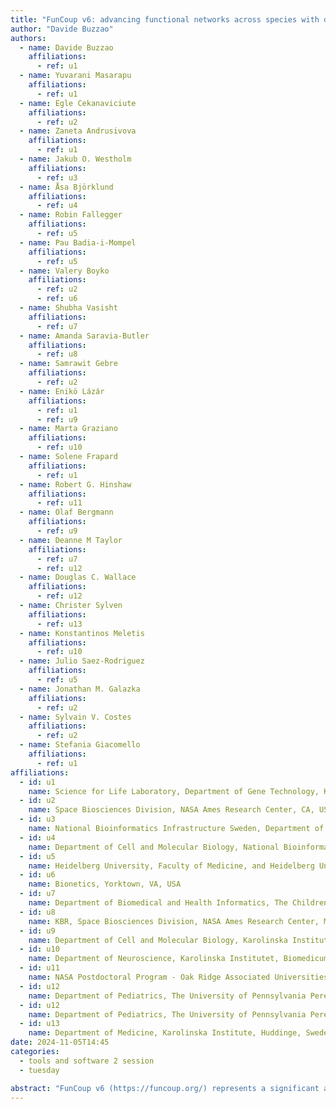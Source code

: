 ```yaml
---
title: "FunCoup v6: advancing functional networks across species with directed links and improved user experience"
author: "Davide Buzzao"
authors:
  - name: Davide Buzzao
    affiliations:
      - ref: u1
  - name: Yuvarani Masarapu
    affiliations:
      - ref: u1
  - name: Egle Cekanaviciute
    affiliations:
      - ref: u2
  - name: Zaneta Andrusivova
    affiliations:
      - ref: u1
  - name: Jakub O. Westholm
    affiliations:
      - ref: u3
  - name: Åsa Björklund
    affiliations:
      - ref: u4
  - name: Robin Fallegger
    affiliations:
      - ref: u5
  - name: Pau Badia-i-Mompel
    affiliations:
      - ref: u5
  - name: Valery Boyko
    affiliations:
      - ref: u2
      - ref: u6
  - name: Shubha Vasisht
    affiliations:
      - ref: u7
  - name: Amanda Saravia-Butler
    affiliations:
      - ref: u8
  - name: Samrawit Gebre
    affiliations:
      - ref: u2
  - name: Enikö Lázár
    affiliations:
      - ref: u1
      - ref: u9
  - name: Marta Graziano
    affiliations:
      - ref: u10
  - name: Solene Frapard
    affiliations:
      - ref: u1
  - name: Robert G. Hinshaw
    affiliations:
      - ref: u11
  - name: Olaf Bergmann
    affiliations:
      - ref: u9
  - name: Deanne M Taylor
    affiliations:
      - ref: u7
      - ref: u12
  - name: Douglas C. Wallace
    affiliations:
      - ref: u12
  - name: Christer Sylven
    affiliations:
      - ref: u13
  - name: Konstantinos Meletis
    affiliations:
      - ref: u10
  - name: Julio Saez-Rodriguez
    affiliations:
      - ref: u5
  - name: Jonathan M. Galazka
    affiliations:
      - ref: u2
  - name: Sylvain V. Costes
    affiliations:
      - ref: u2
  - name: Stefania Giacomello
    affiliations:
      - ref: u1
affiliations:
  - id: u1
    name: Science for Life Laboratory, Department of Gene Technology, KTH Royal Institute of Technology, Stockholm, Sweden
  - id: u2
    name: Space Biosciences Division, NASA Ames Research Center, CA, USA
  - id: u3
    name: National Bioinformatics Infrastructure Sweden, Department of Biochemistry and Biophysics, Stockholm University, Science for Life, Sweden
  - id: u4
    name: Department of Cell and Molecular Biology, National Bioinformatics Infrastructure Sweden, Uppsala University, Sweden
  - id: u5
    name: Heidelberg University, Faculty of Medicine, and Heidelberg University Hospital, Institute for Computational Biomedicine, Bioquan, DE
  - id: u6
    name: Bionetics, Yorktown, VA, USA
  - id: u7
    name: Department of Biomedical and Health Informatics, The Children’s Hospital of Philadelphia Research Institute, Philadelphia, US
  - id: u8
    name: KBR, Space Biosciences Division, NASA Ames Research Center, Moffett Field, CA, USA
  - id: u9
    name: Department of Cell and Molecular Biology, Karolinska Institute, Stockholm, Sweden
  - id: u10
    name: Department of Neuroscience, Karolinska Institutet, Biomedicum, Solna, Sweden
  - id: u11
    name: NASA Postdoctoral Program - Oak Ridge Associated Universities, NASA Ames Research Center, CA, USA
  - id: u12
    name: Department of Pediatrics, The University of Pennsylvania Perelman School of Medicine, Philadelphia, USA
  - id: u12
    name: Department of Pediatrics, The University of Pennsylvania Perelman School of Medicine, Philadelphia, PA, USA
  - id: u13
    name: Department of Medicine, Karolinska Institute, Huddinge, Sweden
date: 2024-11-05T14:45
categories:
  - tools and software 2 session
  - tuesday

abstract: "FunCoup v6 (https://funcoup.org/) represents a significant advancement in global functional association networks, aiming to provide researchers with a comprehensive view of the functional coupling interactome. This update introduces novel methodologies and integrated tools for improved network inference and analysis. Major new developments in FunCoup v6 include vastly expanding the coverage of gene regulatory links, a new framework for bin-free Bayesian training, and a new website. A substantial increase in regulatory links was obtained for 13 species, with around half a million directed links between 838 transcription factors and 14,989 target genes only within the human network, enhancing our understanding of transcriptional regulation. In addition to MaxLink, FunCoup v6 integrates a new tool for disease and drug target module identification using the TOPAS algorithm. To expand the utility of the resource for biomedical research, it incorporates KEGG pathway enrichment analysis using the ANUBIX, BinoX, and EASE algorithms. The unique comparative interactomics analysis in FunCoup provides insights of network conservation, now allowing users to align orthologs only or query each species network independently. Bin-free training was applied to 22 primary species in FunCoup v6, and in addition networks were generated for all remaining 618 species in InParanoidDB 9 via a new ortholog-based method to transfer entire networks from the closest primary species. Accompanying these advancements, FunCoup v6 features a new redesigned website, together with updated API functionalities, providing users with enhanced accessibility and usability. FunCoup v6 demonstrates superior benchmark performance compared to other large functional association networks. "
---
```




